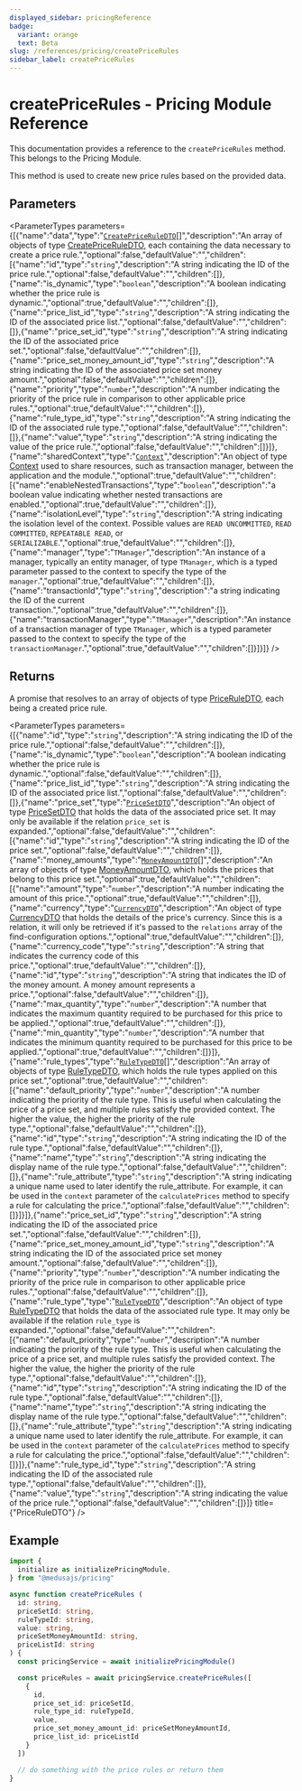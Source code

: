 ```yaml
---
displayed_sidebar: pricingReference
badge:
  variant: orange
  text: Beta
slug: /references/pricing/createPriceRules
sidebar_label: createPriceRules
---
```



# createPriceRules - Pricing Module Reference

This documentation provides a reference to the `createPriceRules` method. This belongs to the Pricing Module.

This method is used to create new price rules based on the provided data.

## Parameters

<ParameterTypes parameters={[{"name":"data","type":"[`CreatePriceRuleDTO`](../../interfaces/CreatePriceRuleDTO.mdx)[]","description":"An array of objects of type [CreatePriceRuleDTO](../../interfaces/CreatePriceRuleDTO.mdx), each containing the data necessary to create a price rule.","optional":false,"defaultValue":"","children":[{"name":"id","type":"`string`","description":"A string indicating the ID of the price rule.","optional":false,"defaultValue":"","children":[]},{"name":"is_dynamic","type":"`boolean`","description":"A boolean indicating whether the price rule is dynamic.","optional":true,"defaultValue":"","children":[]},{"name":"price_list_id","type":"`string`","description":"A string indicating the ID of the associated price list.","optional":false,"defaultValue":"","children":[]},{"name":"price_set_id","type":"`string`","description":"A string indicating the ID of the associated price set.","optional":false,"defaultValue":"","children":[]},{"name":"price_set_money_amount_id","type":"`string`","description":"A string indicating the ID of the associated price set money amount.","optional":false,"defaultValue":"","children":[]},{"name":"priority","type":"`number`","description":"A number indicating the priority of the price rule in comparison to other applicable price rules.","optional":true,"defaultValue":"","children":[]},{"name":"rule_type_id","type":"`string`","description":"A string indicating the ID of the associated rule type.","optional":false,"defaultValue":"","children":[]},{"name":"value","type":"`string`","description":"A string indicating the value of the price rule.","optional":false,"defaultValue":"","children":[]}]},{"name":"sharedContext","type":"[`Context`](../../interfaces/Context.mdx)","description":"An object of type [Context](../../interfaces/Context.mdx) used to share resources, such as transaction manager, between the application and the module.","optional":true,"defaultValue":"","children":[{"name":"enableNestedTransactions","type":"`boolean`","description":"a boolean value indicating whether nested transactions are enabled.","optional":true,"defaultValue":"","children":[]},{"name":"isolationLevel","type":"`string`","description":"A string indicating the isolation level of the context. Possible values are `READ UNCOMMITTED`, `READ COMMITTED`, `REPEATABLE READ`, or `SERIALIZABLE`.","optional":true,"defaultValue":"","children":[]},{"name":"manager","type":"`TManager`","description":"An instance of a manager, typically an entity manager, of type `TManager`, which is a typed parameter passed to the context to specify the type of the `manager`.","optional":true,"defaultValue":"","children":[]},{"name":"transactionId","type":"`string`","description":"a string indicating the ID of the current transaction.","optional":true,"defaultValue":"","children":[]},{"name":"transactionManager","type":"`TManager`","description":"An instance of a transaction manager of type `TManager`, which is a typed parameter passed to the context to specify the type of the `transactionManager`.","optional":true,"defaultValue":"","children":[]}]}]} />

## Returns

A promise that resolves to an array of objects of type [PriceRuleDTO](../../interfaces/PriceRuleDTO.mdx), each being a created price rule.

<ParameterTypes parameters={[{"name":"id","type":"`string`","description":"A string indicating the ID of the price rule.","optional":false,"defaultValue":"","children":[]},{"name":"is_dynamic","type":"`boolean`","description":"A boolean indicating whether the price rule is dynamic.","optional":false,"defaultValue":"","children":[]},{"name":"price_list_id","type":"`string`","description":"A string indicating the ID of the associated price list.","optional":false,"defaultValue":"","children":[]},{"name":"price_set","type":"[`PriceSetDTO`](../../interfaces/PriceSetDTO.mdx)","description":"An object of type [PriceSetDTO](../../interfaces/PriceSetDTO.mdx) that holds the data of the associated price set. It may only be available if the relation `price_set` is expanded.","optional":false,"defaultValue":"","children":[{"name":"id","type":"`string`","description":"A string indicating the ID of the price set.","optional":false,"defaultValue":"","children":[]},{"name":"money_amounts","type":"[`MoneyAmountDTO`](../../interfaces/MoneyAmountDTO.mdx)[]","description":"An array of objects of type [MoneyAmountDTO](../../interfaces/MoneyAmountDTO.mdx), which holds the prices that belong to this price set.","optional":true,"defaultValue":"","children":[{"name":"amount","type":"`number`","description":"A number indicating the amount of this price.","optional":true,"defaultValue":"","children":[]},{"name":"currency","type":"[`CurrencyDTO`](../../interfaces/CurrencyDTO.mdx)","description":"An object of type [CurrencyDTO](../../interfaces/CurrencyDTO.mdx) that holds the details of the price's currency. Since this is a relation, it will only be retrieved if it's passed to the `relations` array of the find-configuration options.","optional":true,"defaultValue":"","children":[]},{"name":"currency_code","type":"`string`","description":"A string that indicates the currency code of this price.","optional":true,"defaultValue":"","children":[]},{"name":"id","type":"`string`","description":"A string that indicates the ID of the money amount. A money amount represents a price.","optional":false,"defaultValue":"","children":[]},{"name":"max_quantity","type":"`number`","description":"A number that indicates the maximum quantity required to be purchased for this price to be applied.","optional":true,"defaultValue":"","children":[]},{"name":"min_quantity","type":"`number`","description":"A number that indicates the minimum quantity required to be purchased for this price to be applied.","optional":true,"defaultValue":"","children":[]}]},{"name":"rule_types","type":"[`RuleTypeDTO`](../../interfaces/RuleTypeDTO.mdx)[]","description":"An array of objects of type [RuleTypeDTO](../../interfaces/RuleTypeDTO.mdx), which holds the rule types applied on this price set.","optional":true,"defaultValue":"","children":[{"name":"default_priority","type":"`number`","description":"A number indicating the priority of the rule type. This is useful when calculating the price of a price set, and multiple rules satisfy the provided context. The higher the value, the higher the priority of the rule type.","optional":false,"defaultValue":"","children":[]},{"name":"id","type":"`string`","description":"A string indicating the ID of the rule type.","optional":false,"defaultValue":"","children":[]},{"name":"name","type":"`string`","description":"A string indicating the display name of the rule type.","optional":false,"defaultValue":"","children":[]},{"name":"rule_attribute","type":"`string`","description":"A string indicating a unique name used to later identify the rule_attribute. For example, it can be used in the `context` parameter of the `calculatePrices` method to specify a rule for calculating the price.","optional":false,"defaultValue":"","children":[]}]}]},{"name":"price_set_id","type":"`string`","description":"A string indicating the ID of the associated price set.","optional":false,"defaultValue":"","children":[]},{"name":"price_set_money_amount_id","type":"`string`","description":"A string indicating the ID of the associated price set money amount.","optional":false,"defaultValue":"","children":[]},{"name":"priority","type":"`number`","description":"A number indicating the priority of the price rule in comparison to other applicable price rules.","optional":false,"defaultValue":"","children":[]},{"name":"rule_type","type":"[`RuleTypeDTO`](../../interfaces/RuleTypeDTO.mdx)","description":"An object of type [RuleTypeDTO](../../interfaces/RuleTypeDTO.mdx) that holds the data of the associated rule type. It may only be available if the relation `rule_type` is expanded.","optional":false,"defaultValue":"","children":[{"name":"default_priority","type":"`number`","description":"A number indicating the priority of the rule type. This is useful when calculating the price of a price set, and multiple rules satisfy the provided context. The higher the value, the higher the priority of the rule type.","optional":false,"defaultValue":"","children":[]},{"name":"id","type":"`string`","description":"A string indicating the ID of the rule type.","optional":false,"defaultValue":"","children":[]},{"name":"name","type":"`string`","description":"A string indicating the display name of the rule type.","optional":false,"defaultValue":"","children":[]},{"name":"rule_attribute","type":"`string`","description":"A string indicating a unique name used to later identify the rule_attribute. For example, it can be used in the `context` parameter of the `calculatePrices` method to specify a rule for calculating the price.","optional":false,"defaultValue":"","children":[]}]},{"name":"rule_type_id","type":"`string`","description":"A string indicating the ID of the associated rule type.","optional":false,"defaultValue":"","children":[]},{"name":"value","type":"`string`","description":"A string indicating the value of the price rule.","optional":false,"defaultValue":"","children":[]}]} title={"PriceRuleDTO"} />

## Example

```ts
import { 
  initialize as initializePricingModule,
} from "@medusajs/pricing"

async function createPriceRules (
  id: string,
  priceSetId: string, 
  ruleTypeId: string, 
  value: string, 
  priceSetMoneyAmountId: string, 
  priceListId: string
) {
  const pricingService = await initializePricingModule()

  const priceRules = await pricingService.createPriceRules([
    {
      id,
      price_set_id: priceSetId,
      rule_type_id: ruleTypeId,
      value,
      price_set_money_amount_id: priceSetMoneyAmountId,
      price_list_id: priceListId
    }
  ])

  // do something with the price rules or return them
}
```
